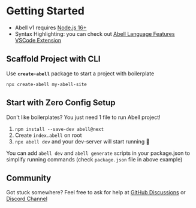 
# Getting Started

<NoteBlock title="Compatibility Note">

- Abell v1 requires [Node.js 16+](https://nodejs.org)
- Syntax Highlighting: you can check out [Abell Language Features VSCode Extension](https://marketplace.visualstudio.com/items?itemName=saurabh.abell-language-features)

</NoteBlock>

## Scaffold Project with CLI

Use **`create-abell`** package to start a project with boilerplate

```shell
npx create-abell my-abell-site
```

## Start with Zero Config Setup

Don't like boilerplates? You just need 1 file to run Abell project!

1. `npm install --save-dev abell@next`
2. Create `index.abell` on root
3. `npx abell dev` and your dev-server will start running 🥳

<div dangerouslySetInnerHTML={{ __html: editor(noConfigSetup) }} />

You can add `abell dev` and `abell generate` scripts in your package.json to simplify
running commands (check `package.json` file in above example)

## Community

Got stuck somewhere? Feel free to ask for help at [GitHub Discussions](https://github.com/abelljs/abell/discussions) or [Discord Channel](https://discord.gg/ndsVpRG)

